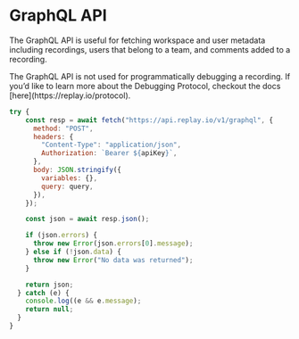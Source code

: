 
# GraphQL API

The GraphQL API is useful for fetching workspace and user metadata including recordings, users that belong to a team, and comments added to a recording.

<Callout type="info" emoji="💡">
The GraphQL API is not used for programmatically debugging a recording. If you’d like to learn more about the Debugging Protocol, checkout the docs [here](https://replay.io/protocol).
</Callout>

```jsx
try {
    const resp = await fetch("https://api.replay.io/v1/graphql", {
      method: "POST",
      headers: {
        "Content-Type": "application/json",
        Authorization: `Bearer ${apiKey}`,
      },
      body: JSON.stringify({
        variables: {},
        query: query,
      }),
    });

    const json = await resp.json();

    if (json.errors) {
      throw new Error(json.errors[0].message);
    } else if (!json.data) {
      throw new Error("No data was returned");
    }

    return json;
  } catch (e) {
    console.log((e && e.message);
    return null;
  }
}
```